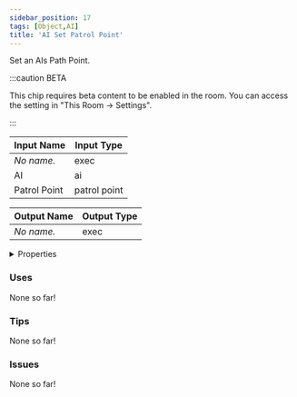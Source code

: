 ```yaml
---
sidebar_position: 17
tags: [Object,AI]
title: 'AI Set Patrol Point'
---
```


Set an AIs Path Point.

:::caution BETA

This chip requires beta content to be enabled in the room. You can access the setting in "This Room -> Settings".

:::


<EsbSvg />

| Input Name | Input Type |
|-----------|-----------|
| *No name.* | exec |
| AI | ai |
| Patrol Point | patrol point |

| Output Name | Output Type |
|-----------|-----------|
| *No name.* | exec |


<details>
  <summary>Properties</summary>
  <div>
    <div>
    <table>
      <thead>
        <tr>
          <th>Is beta required?</th>
          <th>✅</th>
        </tr>
        <tr>
          <th>Is this chip a trolling risk?</th>
          <th>❌</th>
        </tr>
        <tr>
          <th>Is this chip a role assignment risk?</th>
          <th>❌</th>
        </tr>
        <tr>
          <th>Chip UUID</th>
          <th>6370b8d9-8c72-4e6b-a623-acb7202a3110</th>
        </tr>
      </thead>
    </table>
    </div>
  </div>
</details>

### Uses

None so far!

### Tips

None so far!

### Issues

None so far!
